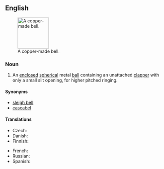 ==English==
{{wikipedia}}
[[Image:Hawksbelleasttennmound.png|thumb|100px|A copper-made bell.]]

===Noun===
{{en-noun}}

# An [[enclosed]] [[spherical]] metal [[ball]] containing an unattached [[clapper]] with only a small slit opening, for higher pitched ringing.

====Synonyms====
* [[sleigh bell]]
* [[cascabel]]

====Translations====
{{trans-top|bell}}
* Czech: {{t+|cs|rolnička|f}}
* Danish: {{t+|da|bjælde|c}}
* Finnish: {{t-|fi|kulkunen}}
{{trans-mid}}
* French: {{t+|fr|grelot|m}}
* Russian: {{t|ru|бубенец|m}}
* Spanish: {{t+|es|cascabel|m}}
{{trans-bottom}}